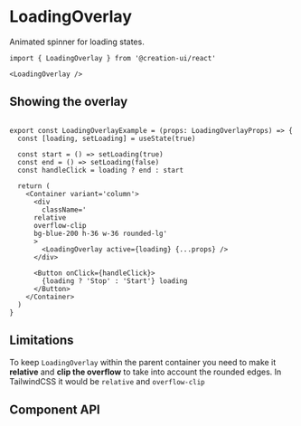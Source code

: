 
# LoadingOverlay

Animated spinner for loading states.


<InstallationGuide />


```tsx copy
import { LoadingOverlay } from '@creation-ui/react'

<LoadingOverlay />
```

## Showing the overlay

<LoadingOverlayExample />

```tsx copy

export const LoadingOverlayExample = (props: LoadingOverlayProps) => {
  const [loading, setLoading] = useState(true)

  const start = () => setLoading(true)
  const end = () => setLoading(false)
  const handleClick = loading ? end : start

  return (
    <Container variant='column'>
      <div
        className='
      relative
      overflow-clip
      bg-blue-200 h-36 w-36 rounded-lg'
      >
        <LoadingOverlay active={loading} {...props} />
      </div>

      <Button onClick={handleClick}>
        {loading ? 'Stop' : 'Start'} loading
      </Button>
    </Container>
  )
}
```
## Limitations

To keep `LoadingOverlay` within the parent container you need to make it **relative** and **clip the overflow** to take into account the rounded edges.
In TailwindCSS it would be `relative` and `overflow-clip`



## Component API

<PropsTable
  properties={properties}
  name='LoadingOverlay'
  description='LoadingOverlay component props'
/>

